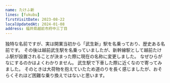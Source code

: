 ```yaml
---
name: たけふ新
lines: [fukubu]
firstVisitDate: 2023-08-22
localUpdatedAt: 2024-01-08
address: 福井県越前市府中三丁目
---
```



独特な名前ですが、実は開業当初から「武生新」駅を名乗っており、歴史ある名前です。
その後は越前武生駅を名乗っていましたが、新幹線駅として越前たけふ駅が設置されることが決まった際に現在の名称に変更しました。
なぜひらがなにするのかはよくわかりません。
<AutoStationLink slug="takefu">武生</AutoStationLink>駅で下車した際に近くなので寄ってみました。
そのときは大荷物を抱えていたため道のりを長く感じましたが、おそらくそれほど困難な乗り換えではないと思います。
